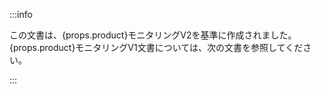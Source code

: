 :::info

この文書は、{props.product}モニタリングV2を基準に作成されました。 {props.product}モニタリングV1文書については、<ReturnLink>次の文書</ReturnLink>を参照してください。

:::
